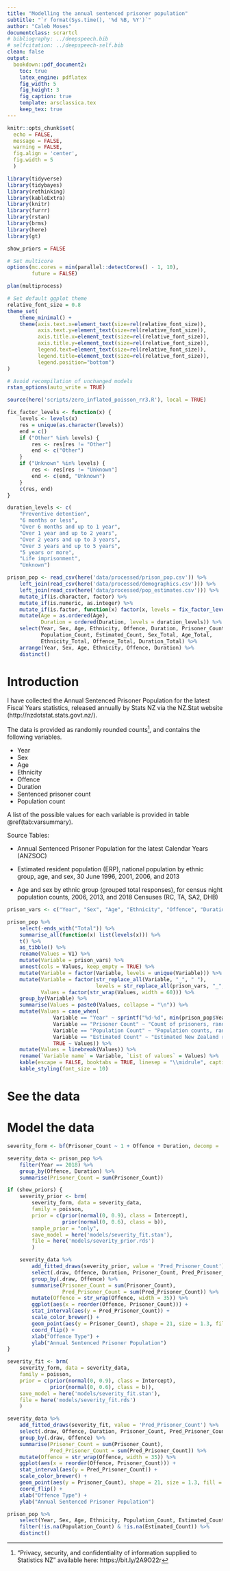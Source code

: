 ```yaml
---
title: "Modelling the annual sentenced prisoner population"
subtitle: "`r format(Sys.time(), '%d %B, %Y')`"
author: "Caleb Moses"
documentclass: scrartcl
# bibliography: ../deepspeech.bib
# selfcitation: ../deepspeech-self.bib
clean: false
output:
  bookdown::pdf_document2:
    toc: true
    latex_engine: pdflatex
    fig_width: 5
    fig_height: 3
    fig_caption: true
    template: arsclassica.tex
    keep_tex: true
---
```


```r
knitr::opts_chunk$set(
  echo = FALSE,
  message = FALSE,
  warning = FALSE,
  fig.align = 'center',
  fig.width = 5
  )
```

```r
library(tidyverse)
library(tidybayes)
library(rethinking)
library(kableExtra)
library(knitr)
library(furrr)
library(rstan)
library(brms)
library(here)
library(gt)

show_priors = FALSE

# Set multicore
options(mc.cores = min(parallel::detectCores() - 1, 10),
        future = FALSE)

plan(multiprocess)

# Set default ggplot theme
relative_font_size = 0.8
theme_set(
    theme_minimal() +
    theme(axis.text.x=element_text(size=rel(relative_font_size)),
          axis.text.y=element_text(size=rel(relative_font_size)),
          axis.title.x=element_text(size=rel(relative_font_size)),
          axis.title.y=element_text(size=rel(relative_font_size)),
          legend.text=element_text(size=rel(relative_font_size)),
          legend.title=element_text(size=rel(relative_font_size)),
          legend.position="bottom")
)

# Avoid recompilation of unchanged models
rstan_options(auto_write = TRUE)

source(here('scripts/zero_inflated_poisson_rr3.R'), local = TRUE)

```

```r

fix_factor_levels <- function(x) {
    levels <- levels(x)
    res = unique(as.character(levels))
    end = c()
    if ("Other" %in% levels) {
        res <- res[res != "Other"]
        end <- c("Other")
    }
    if ("Unknown" %in% levels) {
        res <- res[res != "Unknown"]
        end <- c(end, "Unknown")
    }
    c(res, end)
}

duration_levels <- c(
    "Preventive detention",
    "6 months or less",
    "Over 6 months and up to 1 year",
    "Over 1 year and up to 2 years",
    "Over 2 years and up to 3 years",
    "Over 3 years and up to 5 years",
    "5 years or more",
    "Life imprisonment",
    "Unknown")

prison_pop <- read_csv(here('data/processed/prison_pop.csv')) %>%
    left_join(read_csv(here('data/processed/demographics.csv'))) %>%
    left_join(read_csv(here('data/processed/pop_estimates.csv'))) %>%
    mutate_if(is.character, factor) %>%
    mutate_if(is.numeric, as.integer) %>%
    mutate_if(is.factor, function(x) factor(x, levels = fix_factor_levels(x))) %>%
    mutate(Age = as.ordered(Age),
           Duration = ordered(Duration, levels = duration_levels)) %>%
    select(Year, Sex, Age, Ethnicity, Offence, Duration, Prisoner_Count,
           Population_Count, Estimated_Count, Sex_Total, Age_Total,
           Ethnicity_Total, Offence_Total, Duration_Total) %>%
    arrange(Year, Sex, Age, Ethnicity, Offence, Duration) %>%
    distinct()

```

# Introduction

I have collected the Annual Sentenced Prisoner Population for the latest Fiscal Years statistics, released annually by Stats NZ via the NZ.Stat website (http://nzdotstat.stats.govt.nz/).

The data is provided as randomly rounded counts^["Privacy, security, and confidentiality of information supplied to Statistics NZ" available here: https://bit.ly/2A9O22r], and contains the following variables.

- Year
- Sex
- Age
- Ethnicity
- Offence
- Duration
- Sentenced prisoner count
- Population count

A list of the possible values for each variable is provided in table \@ref(tab:varsummary).

Source Tables:

- Annual Sentenced Prisoner Population for the latest Calendar Years (ANZSOC)

- Estimated resident population (ERP), national population by ethnic group, age, and sex, 30 June 1996, 2001, 2006, and 2013

- Age and sex by ethnic group (grouped total responses), for census night population counts, 2006, 2013, and 2018 Censuses (RC, TA, SA2, DHB)

```r

prison_vars <- c("Year", "Sex", "Age", "Ethnicity", "Offence", "Duration", "Prisoner_Count", "Population_Count", "Estimated_Count")

prison_pop %>%
    select(-ends_with("Total")) %>%
    summarise_all(function(x) list(levels(x))) %>%
    t() %>%
    as_tibble() %>%
    rename(Values = V1) %>%
    mutate(Variable = prison_vars) %>%
    unnest(cols = Values, keep_empty = TRUE) %>%
    mutate(Variable = factor(Variable, levels = unique(Variable))) %>%
    mutate(Variable = factor(str_replace_all(Variable, "_", " "),
                             levels = str_replace_all(prison_vars, "_", " ")),
           Values = factor(str_wrap(Values, width = 60))) %>%
    group_by(Variable) %>%
    summarise(Values = paste0(Values, collapse = "\n")) %>%
    mutate(Values = case_when(
               Variable == "Year" ~ sprintf("%d-%d", min(prison_pop$Year), max(prison_pop$Year)),
               Variable == "Prisoner Count" ~ "Count of prisoners, randomly rounded to base 3",
               Variable == "Population Count" ~ "Population counts, randomly rounded to base 3",
               Variable == "Estimated Count" ~ "Estimated New Zealand resident population",
               TRUE ~ Values)) %>%
    mutate(Values = linebreak(Values)) %>%
    rename(`Variable name` = Variable, `List of values` = Values) %>%
    kable(escape = FALSE, booktabs = TRUE, linesep = "\\midrule", caption="An exhaustive list of values in the Annual Sentenced Prisoner Population dataset") %>%
    kable_styling(font_size = 10)

```

# See the data

\begin{landscape}

```r

prison_pop %>%
    group_by(Year, Offence, Duration) %>%
    summarise(Prisoner_Count = sum(Prisoner_Count)) %>%
    ungroup() %>%
    filter(Duration != "Unknown", Offence != "Unknown") %>%
    mutate(Offence = str_wrap(Offence, width = 20)) %>%
    ggplot(aes(x = Year, y = Prisoner_Count, colour = Duration)) +
    geom_line(stat = 'identity') +
    facet_wrap(~Offence, scales = 'free_y') +
    theme(axis.text.x=element_blank(),
          axis.ticks.x=element_blank())

```

\end{landscape}

# Model the data

```r

severity_form <- bf(Prisoner_Count ~ 1 + Offence + Duration, decomp = 'QR')

severity_data <- prison_pop %>%
    filter(Year == 2018) %>%
    group_by(Offence, Duration) %>%
    summarise(Prisoner_Count = sum(Prisoner_Count))

if (show_priors) {
    severity_prior <- brm(
        severity_form, data = severity_data,
        family = poisson,
        prior = c(prior(normal(0, 0.9), class = Intercept),
                  prior(normal(0, 0.6), class = b)),
        sample_prior = "only",
        save_model = here('models/severity_fit.stan'),
        file = here('models/severity_prior.rds')
        )

    severity_data %>%
        add_fitted_draws(severity_prior, value = 'Pred_Prisoner_Count') %>%
        select(.draw, Offence, Duration, Prisoner_Count, Pred_Prisoner_Count) %>%
        group_by(.draw, Offence) %>%
        summarise(Prisoner_Count = sum(Prisoner_Count),
                  Pred_Prisoner_Count = sum(Pred_Prisoner_Count)) %>%
        mutate(Offence = str_wrap(Offence, width = 35)) %>%
        ggplot(aes(x = reorder(Offence, Prisoner_Count))) +
        stat_interval(aes(y = Pred_Prisoner_Count)) +
        scale_color_brewer() +
        geom_point(aes(y = Prisoner_Count), shape = 21, size = 1.3, fill = 'white', stroke = 1) +
        coord_flip() +
        xlab("Offence Type") +
        ylab("Annual Sentenced Prisoner Population")
}

```

```r

severity_fit <- brm(
    severity_form, data = severity_data,
    family = poisson,
    prior = c(prior(normal(0, 0.9), class = Intercept),
              prior(normal(0, 0.6), class = b)),
    save_model = here('models/severity_fit.stan'),
    file = here('models/severity_fit.rds')
    )

severity_data %>%
    add_fitted_draws(severity_fit, value = 'Pred_Prisoner_Count') %>%
    select(.draw, Offence, Duration, Prisoner_Count, Pred_Prisoner_Count) %>%
    group_by(.draw, Offence) %>%
    summarise(Prisoner_Count = sum(Prisoner_Count),
              Pred_Prisoner_Count = sum(Pred_Prisoner_Count)) %>%
    mutate(Offence = str_wrap(Offence, width = 35)) %>%
    ggplot(aes(x = reorder(Offence, Prisoner_Count))) +
    stat_interval(aes(y = Pred_Prisoner_Count)) +
    scale_color_brewer() +
    geom_point(aes(y = Prisoner_Count), shape = 21, size = 1.3, fill = 'white', stroke = 1) +
    coord_flip() +
    xlab("Offence Type") +
    ylab("Annual Sentenced Prisoner Population")

```

```r

prison_pop %>%
    select(Year, Sex, Age, Ethnicity, Population_Count, Estimated_Count) %>%
    filter(!is.na(Population_Count) & !is.na(Estimated_Count)) %>%
    distinct()

```




























